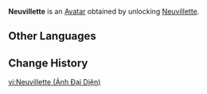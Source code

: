 {{About|the Avatar|the playable character|Neuvillette}}
{{Avatar Infobox
|title    = Neuvillette
|id       = 7100
|image    = Neuvillette Avatar.png
|type     = Character
|features = Neuvillette
|obtain   = Unlock [[Neuvillette]]
}}
'''Neuvillette''' is an [[Avatar]] obtained by unlocking [[Neuvillette]].

==Other Languages==
{{Other Languages|Neuvillette}}

==Change History==
{{Change History|4.1}}

[[vi:Neuvillette (Ảnh Đại Diện)]]